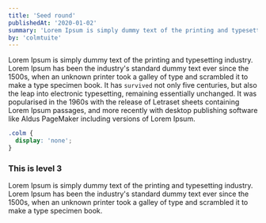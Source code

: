 ```yaml
---
title: 'Seed round'
publishedAt: '2020-01-02'
summary: 'Lorem Ipsum is simply dummy text of the printing and typesetting industry.'
by: 'colmtuite'
---
```


Lorem Ipsum is simply dummy text of the printing and typesetting industry. Lorem Ipsum has been the industry's
standard dummy text ever since the 1500s, when an unknown printer took a galley of type and scrambled it to make a
type specimen book. It has `survived` not only five centuries, but also the leap into electronic typesetting, remaining
essentially unchanged. It was popularised in the 1960s with the release of Letraset sheets containing Lorem Ipsum
passages, and more recently with desktop publishing software like Aldus PageMaker including versions of Lorem Ipsum.

```css
.colm {
  display: 'none';
}
```

### This is level 3

Lorem Ipsum is simply dummy text of the printing and typesetting industry. Lorem Ipsum has been the industry's
standard dummy text ever since the 1500s, when an unknown printer took a galley of type and scrambled it to make a
type specimen book.
